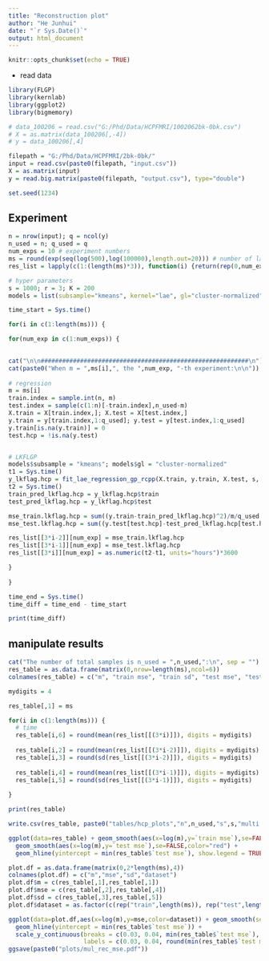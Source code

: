 ```yaml
---
title: "Reconstruction plot"
author: "He Junhui"
date: "`r Sys.Date()`"
output: html_document
---
```


```r
knitr::opts_chunk$set(echo = TRUE)
```

+ read data 

```r
library(FLGP)
library(kernlab)
library(ggplot2)
library(bigmemory)
```

```r
# data_100206 = read.csv("G:/Phd/Data/HCPFMRI/1002062bk-0bk.csv")
# X = as.matrix(data_100206[,-4])
# y = data_100206[,4]
```

```r
filepath = "G:/Phd/Data/HCPFMRI/2bk-0bk/"
input = read.csv(paste0(filepath, "input.csv"))
X = as.matrix(input)
y = read.big.matrix(paste0(filepath, "output.csv"), type="double")
```

```r
set.seed(1234)
```


## Experiment
```r
n = nrow(input); q = ncol(y)
n_used = n; q_used = q
num_exps = 10 # experiment numbers
ms = round(exp(seq(log(500),log(100000),length.out=20))) # number of labeled samples
res_list = lapply(c(1:(length(ms)*3)), function(i) {return(rep(0,num_exps))})
```

```r
# hyper parameters
s = 1000; r = 3; K = 200
models = list(subsample="kmeans", kernel="lae", gl="cluster-normalized", root=TRUE)
```

```r
time_start = Sys.time()

for(i in c(1:length(ms))) {

for(num_exp in c(1:num_exps)) {
  

cat("\n\n##########################################################\n")  
cat(paste0("When m = ",ms[i],", the ",num_exp, "-th experiment:\n\n"))
  
# regression
m = ms[i]
train.index = sample.int(n, m)
test.index = sample(c(1:n)[-train.index],n_used-m)
X.train = X[train.index,]; X.test = X[test.index,]
y.train = y[train.index,1:q_used]; y.test = y[test.index,1:q_used]
y.train[is.na(y.train)] = 0
test.hcp = !is.na(y.test)


# LKFLGP
models$subsample = "kmeans"; models$gl = "cluster-normalized"
t1 = Sys.time()
y_lkflag.hcp = fit_lae_regression_gp_rcpp(X.train, y.train, X.test, s, r, K, models = models)
t2 = Sys.time()
train_pred_lkflag.hcp = y_lkflag.hcp$train
test_pred_lkflag.hcp = y_lkflag.hcp$test

mse_train.lkflag.hcp = sum((y.train-train_pred_lkflag.hcp)^2)/m/q_used
mse_test.lkflag.hcp = sum((y.test[test.hcp]-test_pred_lkflag.hcp[test.hcp])^2)/sum(test.hcp)

res_list[[3*i-2]][num_exp] = mse_train.lkflag.hcp
res_list[[3*i-1]][num_exp] = mse_test.lkflag.hcp
res_list[[3*i]][num_exp] = as.numeric(t2-t1, units="hours")*3600

}
  
}

time_end = Sys.time()
time_diff = time_end - time_start
```

```r
print(time_diff)
```

## manipulate results
```r
cat("The number of total samples is n_used = ",n_used,":\n", sep = "")
res_table = as.data.frame(matrix(0,nrow=length(ms),ncol=6))
colnames(res_table) = c("m", "train mse", "train sd", "test mse", "test sd", "time")

mydigits = 4

res_table[,1] = ms

for(i in c(1:length(ms))) {
  # time
  res_table[i,6] = round(mean(res_list[[(3*i)]]), digits = mydigits)
  
  res_table[i,2] = round(mean(res_list[[(3*i-2)]]), digits = mydigits)
  res_table[i,3] = round(sd(res_list[[(3*i-2)]]), digits = mydigits)
  
  res_table[i,4] = round(mean(res_list[[(3*i-1)]]), digits = mydigits)
  res_table[i,5] = round(sd(res_list[[(3*i-1)]]), digits = mydigits)
  
}

print(res_table)
```

```r
write.csv(res_table, paste0("tables/hcp_plots","n",n_used,"s",s,"multi.csv"))
```

```r
ggplot(data=res_table) + geom_smooth(aes(x=log(m),y=`train mse`),se=FALSE,color="green") +
  geom_smooth(aes(x=log(m),y=`test mse`),se=FALSE,color="red") + 
  geom_hline(yintercept = min(res_table$`test mse`), show.legend = TRUE)
```

```r
plot.df = as.data.frame(matrix(0,2*length(ms),4))
colnames(plot.df) = c("m","mse","sd","dataset")
plot.df$m = c(res_table[,1],res_table[,1])
plot.df$mse = c(res_table[,2],res_table[,4])
plot.df$sd = c(res_table[,3],res_table[,5])
plot.df$dataset = as.factor(c(rep("train",length(ms)), rep("test",length(ms))))
```

```r
ggplot(data=plot.df,aes(x=log(m),y=mse,color=dataset)) + geom_smooth(se=FALSE) +
  geom_hline(yintercept = min(res_table$`test mse`)) +
  scale_y_continuous(breaks = c(0.03, 0.04, min(res_table$`test mse`), 0.05, 0.06, 0.07, 0.08), 
                     labels = c(0.03, 0.04, round(min(res_table$`test mse`),4), 0.05, 0.06, 0.07, 0.08)) + labs(title = "MSE of LKFLGP in the neuroimaging reconstruction with 917 subjects", y = "MSE", x = "The logarithm of the number of training samples")
ggsave(paste0("plots/mul_rec_mse.pdf"))
```

